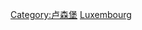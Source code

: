 {{Commons category|Subdivisions of Luxembourg}}

[[Category:卢森堡|Category:卢森堡]]
[[Category:歐洲國家行政區劃|Luxembourg]]